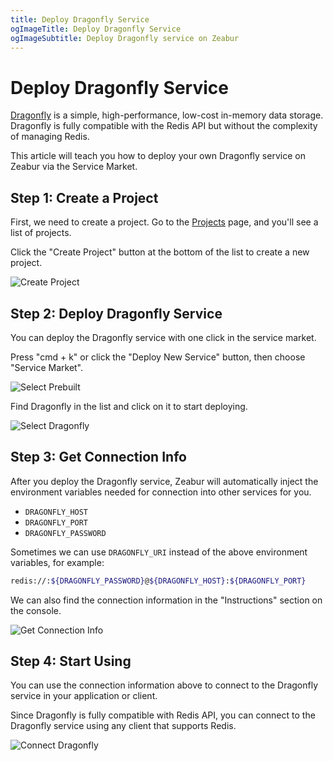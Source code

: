 ```yaml
---
title: Deploy Dragonfly Service
ogImageTitle: Deploy Dragonfly Service
ogImageSubtitle: Deploy Dragonfly service on Zeabur
---
```


# Deploy Dragonfly Service

[Dragonfly](https://www.dragonflydb.io/) is a simple, high-performance, low-cost in-memory data storage. Dragonfly is fully compatible with the Redis API but without the complexity of managing Redis.

This article will teach you how to deploy your own Dragonfly service on Zeabur via the Service Market.

## Step 1: Create a Project

First, we need to create a project. Go to the [Projects](https://dash.zeabur.com/projects) page, and you'll see a list of projects.

Click the "Create Project" button at the bottom of the list to create a new project.

![Create Project](/deploy/common/create-project.en-US.png)

## Step 2: Deploy Dragonfly Service

You can deploy the Dragonfly service with one click in the service market.

Press "cmd + k" or click the "Deploy New Service" button, then choose "Service Market".

![Select Prebuilt](/deploy/common/select-prebuilt-service.en-US.png)

Find Dragonfly in the list and click on it to start deploying.

![Select Dragonfly](/databases/dragonfly/deploy-dragonfly.en-US.png)

## Step 3: Get Connection Info

After you deploy the Dragonfly service, Zeabur will automatically inject the environment variables needed for connection into other services for you.

- `DRAGONFLY_HOST`
- `DRAGONFLY_PORT`
- `DRAGONFLY_PASSWORD`

Sometimes we can use `DRAGONFLY_URI` instead of the above environment variables, for example:

```bash copy
redis://:${DRAGONFLY_PASSWORD}@${DRAGONFLY_HOST}:${DRAGONFLY_PORT}
```

We can also find the connection information in the "Instructions" section on the console.

![Get Connection Info](/databases/dragonfly/connection-dragonfly.en-US.png)

## Step 4: Start Using

You can use the connection information above to connect to the Dragonfly service in your application or client.

Since Dragonfly is fully compatible with Redis API, you can connect to the Dragonfly service using any client that supports Redis.

![Connect Dragonfly](/databases/dragonfly/client-dragonfly.en-US.png)